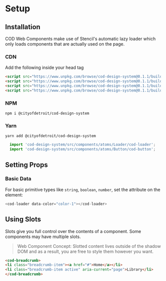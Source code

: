 
<Meta title="COD UXDS/Setup" />

<h1 class="text-center">Setup</h1>

## Installation

COD Web Components make use of Stencil's automatic lazy loader which only loads components that are actually used on the page.

### CDN

Add the following inside your head tag

```html
<script src="https://www.unpkg.com/browse/cod-design-system@0.1.1/build/assets/js/main.js"></script>
<script src="https://www.unpkg.com/browse/cod-design-system@0.1.1/build/assets/js/runtime.js"></script>
<script src="https://www.unpkg.com/browse/cod-design-system@0.1.1/build/assets/js/vendors.babel.js"></script>
<script src="https://www.unpkg.com/browse/cod-design-system@0.1.1/build/assets/js/vendors.bootstrap-icons.js"></script>
```

### NPM

`npm i @cityofdetroit/cod-design-system`

### Yarn

`yarn add @cityofdetroit/cod-design-system`

```js
  import 'cod-design-system/src/components/atoms/Loader/cod-loader';
  import 'cod-design-system/src/components/atoms/Button/cod-button';
```

## Setting Props

### Basic Data

For basic primitive types like `string`, `boolean`, `number`, set the attribute on the element:

```js
<cod-loader data-color="color-1"></cod-loader>
```

## Using Slots

Slots give you full control over the contents of a component. Some components may have multiple slots.

> Web Component Concept:
> Slotted content lives outside of the shadow DOM and as a result, you are free to style them however you want.


```html
<cod-breadcrumb>
<li class="breadcrumb-item"><a href="#">Home</a></li>
<li class="breadcrumb-item active" aria-current="page">Library</li>
</cod-breadcrumb>
```